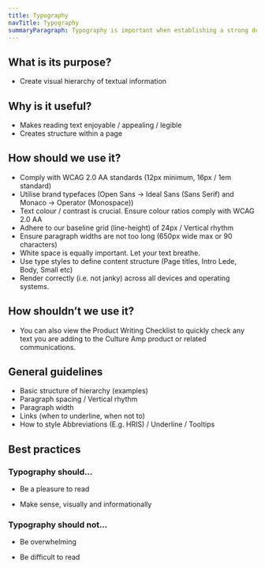 ```yaml
---
title: Typography
navTitle: Typography
summaryParagraph: Typography is important when establishing a strong design system. When established, it can help to create balance and hierarchy of textual information. By creating structure within a page, text becomes enjoyable and appealing to read. We aim to ensure type within our product complies with WCAG 2.0 AA standards.
---
```


<!-- ---
imports:
  Link: components/Link.js
  IntroParagraph: components/IntroParagraph.js
  TypographyShowcase: ./_TypographyShowcase.js
  "{TipContainer,TipCard}": components/tip-card
--- -->

<TypographyShowcase />

## What is its purpose?

* Create visual hierarchy of textual information

## Why is it useful?

* Makes reading text enjoyable / appealing / legible
* Creates structure within a page

## How should we use it?

* Comply with WCAG 2.0 AA standards (12px minimum, 16px / 1em standard)
* Utilise brand typefaces (Open Sans → Ideal Sans (Sans Serif) and Monaco → Operator (Monospace))
* Text colour / contrast is crucial. Ensure colour ratios comply with WCAG 2.0 AA
* Adhere to our baseline grid (line-height) of 24px / Vertical rhythm
* Ensure paragraph widths are not too long (650px wide max or 90 characters)
* White space is equally important. Let your text breathe.
* Use type styles to define content structure (Page titles, Intro Lede, Body, Small etc)
* Render correctly (i.e. not janky) across all devices and operating systems.

## How shouldn’t we use it?

* You can also view the <Link to='/language/checklist'>Product Writing Checklist</Link> to quickly check any text you are adding to the Culture Amp product or related communications.

## General guidelines

* Basic structure of hierarchy (examples)
* Paragraph spacing / Vertical rhythm
* Paragraph width
* Links (when to underline, when not to)
* How to style Abbreviations (E.g. HRIS) / Underline / Tooltips

## Best practices

### Typography should...

* Be a pleasure to read

* Make sense, visually and informationally

### Typography should not...

* Be overwhelming

* Be difficult to read

